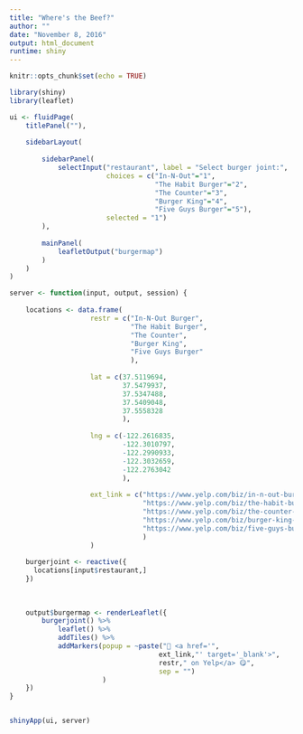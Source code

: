 ```yaml
---
title: "Where's the Beef?"
author: ""
date: "November 8, 2016"
output: html_document
runtime: shiny
---
```


```r
knitr::opts_chunk$set(echo = TRUE)
```



```r
library(shiny)
library(leaflet)

ui <- fluidPage(
    titlePanel(""),
    
    sidebarLayout(
        
        sidebarPanel(
            selectInput("restaurant", label = "Select burger joint:",
                        choices = c("In-N-Out"="1",
                                    "The Habit Burger"="2",
                                    "The Counter"="3",
                                    "Burger King"="4",
                                    "Five Guys Burger"="5"), 
                        selected = "1")
        ),
        
        mainPanel(
            leafletOutput("burgermap")    
        )
    )
)

server <- function(input, output, session) {
    
    locations <- data.frame(
                    restr = c("In-N-Out Burger",
                              "The Habit Burger",
                              "The Counter",
                              "Burger King",
                              "Five Guys Burger"
                              ),
                    
                    lat = c(37.5119694,
                            37.5479937,
                            37.5347488,
                            37.5409048,
                            37.5558328
                            ),
                    
                    lng = c(-122.2616835,
                            -122.3010797,
                            -122.2990933,
                            -122.3032659,
                            -122.2763042
                            ),
                    
                    ext_link = c("https://www.yelp.com/biz/in-n-out-burger-san-carlos",
                                 "https://www.yelp.com/biz/the-habit-burger-grill-san-mateo",
                                 "https://www.yelp.com/biz/the-counter-san-mateo-san-mateo-2",
                                 "https://www.yelp.com/biz/burger-king-san-mateo-2",
                                 "https://www.yelp.com/biz/five-guys-burgers-and-fries-foster-city"
                                 )
                    )
    
    burgerjoint <- reactive({
      locations[input$restaurant,]
    })
    
   
    
    output$burgermap <- renderLeaflet({
        burgerjoint() %>%
            leaflet() %>%
            addTiles() %>%
            addMarkers(popup = ~paste("🍔 <a href='",
                                     ext_link,"' target='_blank'>",
                                     restr," on Yelp</a> 😋",
                                     sep = "")
                       )
    })
}


shinyApp(ui, server)
```

